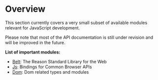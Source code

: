 # Overview

This section currently covers a very small subset of available modules relevant
for JavaScript development.
  
Please note that most of the API documentation is
still under revision and will be improved in the future.

**List of important modules:**

- [Belt](api/belt): The Reason Standard Library for the Web
- [Js](api/js): Bindings for Common Browser APIs 
- [Dom](api/dom): Dom related types and modules
